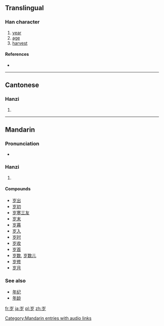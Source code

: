 {{also|歲}}
==Translingual==

===Han character===
{{Han char|rn=46|rad=山|as=03|sn=6|four=|canj=山弓戈 (UNI)}}

# [[year]]
# [[age]]
# [[harvest]]

====References====
* {{Han ref|kx=0307.271|hdz=10761.180|uh=5C81|ud=23681}}

----

==Cantonese==

===Hanzi===
{{yue-hanzi|jyut=|y=seui3|tra=歲}}

# {{defn|lang=yue|sort=山03}}

----

==Mandarin==

===Pronunciation===
* {{audio|zh-suì.ogg|audio}}

===Hanzi===
{{cmn-hanzi|tra=歲|pin=[[suì]] ([[sui4]])|wg=sui<sup>4</sup>}}

# {{defn|lang=cmn|sort=山03}}

====Compounds====
* [[岁出]]
* [[岁初]]
* [[岁寒三友]]
* [[岁末]]
* [[岁暮]]
* [[岁入]]
* [[岁时]]
* [[岁收]]
* [[岁首]]
* [[岁数]], [[岁数儿]]
* [[岁修]]
* [[岁月]]

===See also===
* [[年纪]]
* [[年龄]]

[[Category:Mandarin entries with audio links]]

[[fr:岁]]
[[ja:岁]]
[[pl:岁]]
[[zh:岁]]